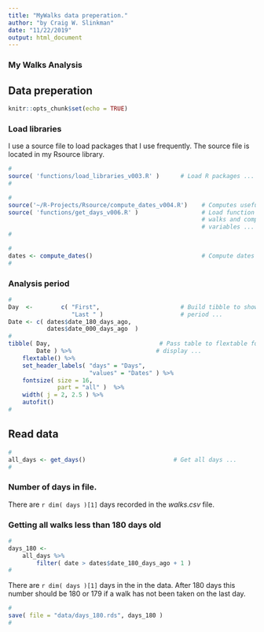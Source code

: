 ```yaml
---
title: "MyWalks data preperation."
author: "by Craig W. Slinkman"
date: "11/22/2019"
output: html_document
---
```


### My Walks Analysis 

## Data preperation  

```r
knitr::opts_chunk$set(echo = TRUE)
```

### Load libraries 
I use a source file to load packages that I use frequently.  The source file is
located in my Rsource library.


```r
#
source( 'functions/load_libraries_v003.R' )      # Load R packages ...
#
```

```r
#
source('~/R-Projects/Rsource/compute_dates_v004.R')    # Computes useful dates ...
source( 'functions/get_days_v006.R' )                  # Load function to read ...
                                                       # walks and compute derived
                                                       # variables ...
#
```

```r
#
dates <- compute_dates()                               # Compute dates lilely to be                                                           # frquently used ...
#
```
              
### Analysis period 
 
```r
#
Day  <-        c( "First",                       # Build tibble to show analysis
                  "Last " )                      # period ...
Date <- c( dates$date_180_days_ago,      
           dates$date_000_days_ago  )
#
tibble( Day,                               # Pass table to flextable for
        Date ) %>%                        # display ...
    flextable() %>% 
    set_header_labels( "days" = "Days",
                       "values" = "Dates" ) %>% 
    fontsize( size = 16,
              part = "all" )  %>% 
    width( j = 2, 2.5 ) %>% 
    autofit()
#
```
 
## Read data 

```r
#
all_days <- get_days()                         # Get all days ...
#
```

### Number of days in file.

There are `r dim( days )[1]` days recorded in the $walks.csv$ file. 

### Getting all walks less than 180 days old

```r
#
days_180 <- 
    all_days %>% 
        filter( date > dates$date_180_days_ago + 1 )
#
```



There are `r dim( days )[1]` days in the in the data.  After 180 days this number should be 180 or 179 if a walk has not been taken on the last day.



```r
#
save( file = "data/days_180.rds", days_180 )          
#
```


